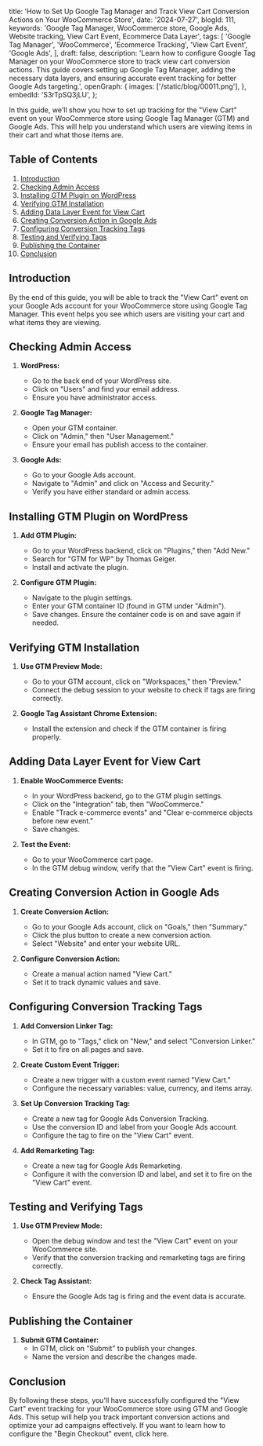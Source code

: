   title:
    'How to Set Up Google Tag Manager and Track View Cart Conversion Actions on Your WooCommerce Store',
  date: '2024-07-27',
  blogId: 111,
  keywords:
    'Google Tag Manager, WooCommerce store, Google Ads, Website tracking, View Cart Event, Ecommerce Data Layer',
  tags: [
    'Google Tag Manager',
    'WooCommerce',
    'Ecommerce Tracking',
    'View Cart Event',
    'Google Ads',
  ],
  draft: false,
  description:
    'Learn how to configure Google Tag Manager on your WooCommerce store to track view cart conversion actions. This guide covers setting up Google Tag Manager, adding the necessary data layers, and ensuring accurate event tracking for better Google Ads targeting.',
  openGraph: {
    images: ['/static/blog/00011.png'],
  },
  embedId: 'S3rTpSQ3jLU',
};

<BlogHeader metadata={metadata} />

In this guide, we'll show you how to set up tracking for the "View Cart" event on your WooCommerce store using Google Tag Manager (GTM) and Google Ads. This will help you understand which users are viewing items in their cart and what those items are.

## Table of Contents

1. [Introduction](#introduction)
2. [Checking Admin Access](#checking-admin-access)
3. [Installing GTM Plugin on WordPress](#installing-gtm-plugin-on-wordpress)
4. [Verifying GTM Installation](#verifying-gtm-installation)
5. [Adding Data Layer Event for View Cart](#adding-data-layer-event-for-view-cart)
6. [Creating Conversion Action in Google Ads](#creating-conversion-action-in-google-ads)
7. [Configuring Conversion Tracking Tags](#configuring-conversion-tracking-tags)
8. [Testing and Verifying Tags](#testing-and-verifying-tags)
9. [Publishing the Container](#publishing-the-container)
10. [Conclusion](#conclusion)

## Introduction

By the end of this guide, you will be able to track the "View Cart" event on your Google Ads account for your WooCommerce store using Google Tag Manager. This event helps you see which users are visiting your cart and what items they are viewing.

## Checking Admin Access

1. **WordPress:**

   - Go to the back end of your WordPress site.
   - Click on "Users" and find your email address.
   - Ensure you have administrator access.

2. **Google Tag Manager:**

   - Open your GTM container.
   - Click on "Admin," then "User Management."
   - Ensure your email has publish access to the container.

3. **Google Ads:**
   - Go to your Google Ads account.
   - Navigate to "Admin" and click on "Access and Security."
   - Verify you have either standard or admin access.

## Installing GTM Plugin on WordPress

1. **Add GTM Plugin:**

   - Go to your WordPress backend, click on "Plugins," then "Add New."
   - Search for "GTM for WP" by Thomas Geiger.
   - Install and activate the plugin.

2. **Configure GTM Plugin:**
   - Navigate to the plugin settings.
   - Enter your GTM container ID (found in GTM under "Admin").
   - Save changes. Ensure the container code is on and save again if needed.

## Verifying GTM Installation

1. **Use GTM Preview Mode:**

   - Go to your GTM account, click on "Workspaces," then "Preview."
   - Connect the debug session to your website to check if tags are firing correctly.

2. **Google Tag Assistant Chrome Extension:**
   - Install the extension and check if the GTM container is firing properly.

## Adding Data Layer Event for View Cart

1. **Enable WooCommerce Events:**

   - In your WordPress backend, go to the GTM plugin settings.
   - Click on the "Integration" tab, then "WooCommerce."
   - Enable "Track e-commerce events" and "Clear e-commerce objects before new event."
   - Save changes.

2. **Test the Event:**
   - Go to your WooCommerce cart page.
   - In the GTM debug window, verify that the "View Cart" event is firing.

## Creating Conversion Action in Google Ads

1. **Create Conversion Action:**

   - Go to your Google Ads account, click on "Goals," then "Summary."
   - Click the plus button to create a new conversion action.
   - Select "Website" and enter your website URL.

2. **Configure Conversion Action:**
   - Create a manual action named "View Cart."
   - Set it to track dynamic values and save.

## Configuring Conversion Tracking Tags

1. **Add Conversion Linker Tag:**

   - In GTM, go to "Tags," click on "New," and select "Conversion Linker."
   - Set it to fire on all pages and save.

2. **Create Custom Event Trigger:**

   - Create a new trigger with a custom event named "View Cart."
   - Configure the necessary variables: value, currency, and items array.

3. **Set Up Conversion Tracking Tag:**

   - Create a new tag for Google Ads Conversion Tracking.
   - Use the conversion ID and label from your Google Ads account.
   - Configure the tag to fire on the "View Cart" event.

4. **Add Remarketing Tag:**
   - Create a new tag for Google Ads Remarketing.
   - Configure it with the conversion ID and label, and set it to fire on the "View Cart" event.

## Testing and Verifying Tags

1. **Use GTM Preview Mode:**

   - Open the debug window and test the "View Cart" event on your WooCommerce site.
   - Verify that the conversion tracking and remarketing tags are firing correctly.

2. **Check Tag Assistant:**
   - Ensure the Google Ads tag is firing and the event data is accurate.

## Publishing the Container

1. **Submit GTM Container:**
   - In GTM, click on "Submit" to publish your changes.
   - Name the version and describe the changes made.

## Conclusion

By following these steps, you'll have successfully configured the "View Cart" event tracking for your WooCommerce store using GTM and Google Ads. This setup will help you track important conversion actions and optimize your ad campaigns effectively. If you want to learn how to configure the "Begin Checkout" event, click here.
